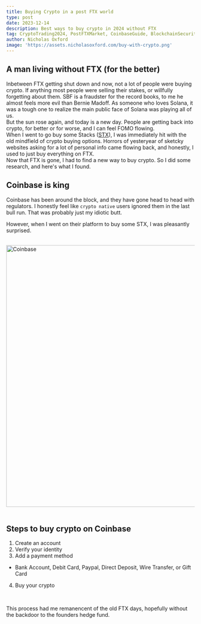 ```yaml
---
title: Buying Crypto in a post FTX world 
type: post
date: 2023-12-14
description: Best ways to buy crypto in 2024 without FTX
tag: CryptoTrading2024, PostFTXMarket, CoinbaseGuide, BlockchainSecurity, DigitalAssets, InvestingInCrypto, DecentralizedFinance, CryptoExchanges, SafeCryptoInvestment, CryptocurrencyTrends, DigitalCurrencyEducation, CryptoRegulations, BlockchainTechnology, CryptocurrencyPlatforms, RiskManagementCrypto
author: Nicholas Oxford
image: 'https://assets.nicholasoxford.com/buy-with-crypto.png'
---
```

## A man living without FTX (for the better)
Inbetween FTX getting shut down and now, not a lot of people were buying crypto. If anything most people were selling their stakes, or willfully forgetting about them. SBF is a fraudster for the record books, to me he almost feels more evil than Bernie Madoff. As someone who loves Solana, it was a tough one to realize the main public face of Solana was playing all of us.
<br/>
But the sun rose again, and today is a new day. People are getting back into crypto, for better or for worse, and I can feel FOMO flowing. 
<br/>
When I went to go buy some Stacks ([STX](https://www.coinbase.com/price/stacks)), I was immediately hit with the old mindfield of crypto buying options. Horrors of yesteryear of sketcky websites asking for a lot of personal info came flowing back, and honestly, I used to just buy everything on FTX.
<br />
Now that FTX is gone, I had to find a new way to buy crypto. So I did some research, and here's what I found.
<br/>
## Coinbase is king 

Coinbase has been around the block, and they have gone head to head with regulators. I honestly feel like `crypto native` users ignored them in the last bull run. That was probably just my idiotic butt. 

However, when I went on their platform to buy some STX, I was pleasantly surprised. 

<br/>
<div className="w-full flex justify-center">
<img src="https://assets.nicholasoxford.com/coinbase.png" alt="Coinbase" width="700"/>
</div>

<br/>

## Steps to buy crypto on Coinbase

1. Create an account
2. Verify your identity
3. Add a payment method
- Bank Account, Debit Card, Paypal, Direct Deposit, Wire Transfer, or Gift Card
4. Buy your crypto

<br/>

This process had me remanencent of the old FTX days, hopefully without the backdoor to the founders hedge fund. 